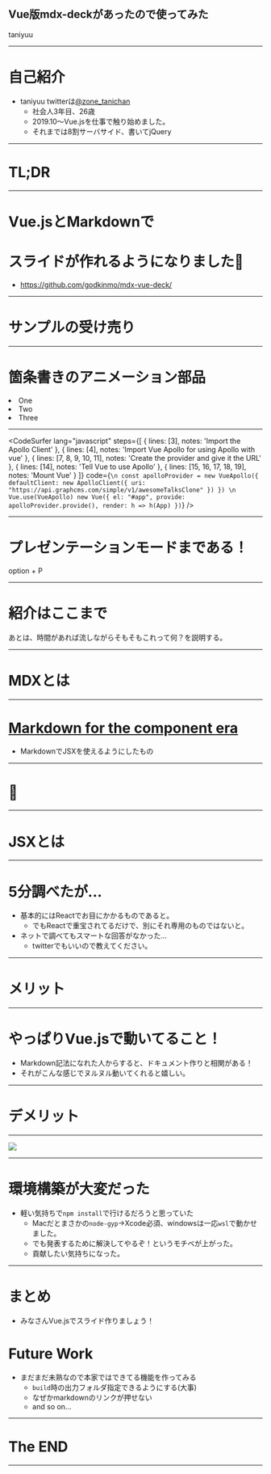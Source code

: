 
Vue版mdx-deckがあったので使ってみた
----
taniyuu

---

# 自己紹介
- taniyuu twitterは[@zone_tanichan](https://twitter.com/zone_tanichan)
    - 社会人3年目、26歳
    - 2019.10〜Vue.jsを仕事で触り始めました。
    - それまでは8割サーバサイド、書いてjQuery
---
# TL;DR

---
# Vue.jsとMarkdownで
# スライドが作れるようになりました🎉
- https://github.com/godkinmo/mdx-vue-deck/

---
# サンプルの受け売り

---

# 箇条書きのアニメーション部品

<Appear>
  <li class="text-blue-700">One</li>
  <li>Two</li>
  <li>Three</li>
</Appear>

---

<CodeSurfer
  lang="javascript"
  steps={[
    { lines: [3], notes: 'Import the Apollo Client' },
    { lines: [4], notes: 'Import Vue Apollo for using Apollo with vue' },
    {
      lines: [7, 8, 9, 10, 11],
      notes: 'Create the provider and give it the URL'
    },
    { lines: [14], notes: 'Tell Vue to use Apollo' },
    { lines: [15, 16, 17, 18, 19], notes: 'Mount Vue' }
  ]}
  code={`
\n
const apolloProvider = new VueApollo({
  defaultClient: new ApolloClient({
    uri: "https://api.graphcms.com/simple/v1/awesomeTalksClone"
  })
})
\n
Vue.use(VueApollo)
new Vue({
  el: "#app",
  provide: apolloProvider.provide(),
  render: h => h(App)
})
  `}
/>


---
# プレゼンテーションモードまである！
option + P

---

# 紹介はここまで
あとは、時間があれば流しながらそもそもこれって何？を説明する。

---

# MDXとは

---


<h1><a href="https://mdxjs.com/" target="_blank">Markdown for the component era</a></h1>

- MarkdownでJSXを使えるようにしたもの

---
# 🤔

---


# JSXとは
---

# 5分調べたが…

- 基本的にはReactでお目にかかるものであると。
  - でもReactで重宝されてるだけで、別にそれ専用のものではないと。
- ネットで調べてもスマートな回答がなかった…
  - twitterでもいいので教えてください。

---

# メリット

---

# やっぱりVue.jsで動いてること！
- Markdown記法になれた人からすると、ドキュメント作りと相関がある！
- それがこんな感じでヌルヌル動いてくれると嬉しい。

---

# デメリット

---

![](https://qiita-image-store.s3.ap-northeast-1.amazonaws.com/0/416137/610e43da-f65b-44df-1b64-9fbea5f2179a.jpeg)

---

# 環境構築が大変だった
- 軽い気持ちで`npm install`で行けるだろうと思っていた
  - Macだとまさかの`node-gyp`->Xcode必須、windowsは一応`wsl`で動かせました。
  - でも発表するために解決してやるぞ！というモチベが上がった。
  - 貢献したい気持ちになった。


---

# まとめ
- みなさんVue.jsでスライド作りましょう！

# Future Work
- まだまだ未熟なので本家ではできてる機能を作ってみる
  - `build`時の出力フォルダ指定できるようにする(大事)
  - なぜかmarkdownのリンクが押せない
  - and so on...

---

# The END

---
